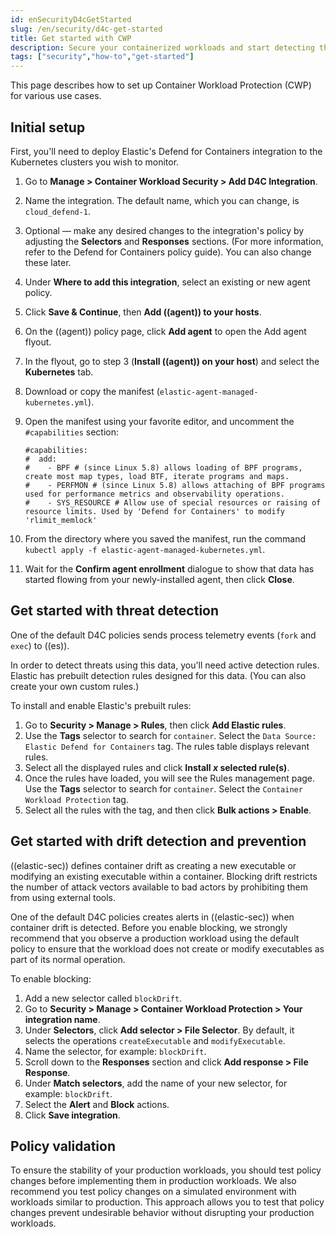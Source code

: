 ```yaml
---
id: enSecurityD4cGetStarted
slug: /en/security/d4c-get-started
title: Get started with CWP
description: Secure your containerized workloads and start detecting threats and vulnerabilities.
tags: ["security","how-to","get-started"]
---
```


<div id="d4c-get-started"></div>

This page describes how to set up Container Workload Protection (CWP) for various use cases.

## Initial setup

First, you'll need to deploy Elastic's Defend for Containers integration to the Kubernetes clusters you wish to monitor.

1. Go to **Manage > Container Workload Security > Add D4C Integration**.
1. Name the integration. The default name, which you can change, is `cloud_defend-1`.
1. Optional — make any desired changes to the integration's policy by adjusting the **Selectors** and **Responses** sections. (For more information, refer to the <DocLink id="enSecurityD4cPolicyGuide">Defend for Containers policy guide</DocLink>). You can also change these later.
1. Under **Where to add this integration**, select an existing or new agent policy.
1. Click **Save & Continue**, then **Add ((agent)) to your hosts**.
1. On the ((agent)) policy page, click **Add agent** to open the Add agent flyout.
1. In the flyout, go to step 3 (**Install ((agent)) on your host**) and select the **Kubernetes** tab.
1. Download or copy the manifest (`elastic-agent-managed-kubernetes.yml`).
1. Open the manifest using your favorite editor, and uncomment the `#capabilities` section:

    ```console
    #capabilities:
    #  add:
    #    - BPF # (since Linux 5.8) allows loading of BPF programs, create most map types, load BTF, iterate programs and maps.
    #    - PERFMON # (since Linux 5.8) allows attaching of BPF programs used for performance metrics and observability operations.
    #    - SYS_RESOURCE # Allow use of special resources or raising of resource limits. Used by 'Defend for Containers' to modify 'rlimit_memlock'
    ```

1. From the directory where you saved the manifest, run the command `kubectl apply -f elastic-agent-managed-kubernetes.yml`.
1. Wait for the **Confirm agent enrollment** dialogue to show that data has started flowing from your newly-installed agent, then click **Close**.

<div id="d4c-get-started-threat"></div>

## Get started with threat detection

One of the <DocLink id="enSecurityD4cPolicyGuide" section="default-policies">default D4C policies</DocLink> sends process telemetry events (`fork` and `exec`) to ((es)).

In order to detect threats using this data, you'll need active <DocLink id="enSecurityDetectionEngineOverview">detection rules</DocLink>. Elastic has prebuilt detection rules designed for this data. (You can also create your own <DocLink id="enSecurityRulesUiCreate">custom rules</DocLink>.)

To install and enable Elastic's prebuilt rules:

1. Go to **Security > Manage > Rules**, then click **Add Elastic rules**.
1. Use the **Tags** selector to search for `container`. Select the `Data Source: Elastic Defend for Containers` tag. The rules table displays relevant rules.
1. Select all the displayed rules and click **Install _x_ selected rule(s)**.
1. Once the rules have loaded, you will see the Rules management page. Use the **Tags** selector to search for `container`. Select the `Container Workload Protection` tag.
1. Select all the rules with the tag, and then click **Bulk actions > Enable**.

<div id="d4c-get-started-drift"></div>

## Get started with drift detection and prevention

((elastic-sec)) defines container drift as creating a new executable or modifying an existing executable within a container. Blocking drift restricts the number of attack vectors available to bad actors by prohibiting them from using external tools.

One of the <DocLink id="enSecurityD4cPolicyGuide" section="default-policies">default D4C policies</DocLink> creates alerts in ((elastic-sec)) when container drift is detected. Before you enable blocking, we strongly recommend that you observe a production workload using the default policy to ensure that the workload does not create or modify executables as part of its normal operation.

To enable blocking:

1. Add a new selector called `blockDrift`.
1. Go to **Security > Manage > Container Workload Protection > Your integration name**.
1. Under **Selectors**, click **Add selector > File Selector**. By default, it selects the operations `createExecutable` and `modifyExecutable`.
1. Name the selector, for example: `blockDrift`.
1. Scroll down to the **Responses** section and click **Add response > File Response**.
1. Under **Match selectors**, add the name of your new selector, for example: `blockDrift`.
1. Select the **Alert** and **Block** actions.
1. Click **Save integration**.

<div id="d4c-get-started-validation"></div>

## Policy validation
To ensure the stability of your production workloads, you should test policy changes before implementing them in production workloads. We also recommend you test policy changes on a simulated environment with workloads similar to production. This approach allows you to test that policy changes prevent undesirable behavior without disrupting your production workloads.
